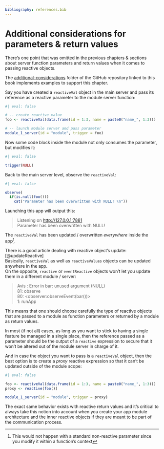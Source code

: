 ```yaml
---
bibliography: references.bib
---
```


# Additional considerations for parameters & return values

There's one point that was omitted in the previous chapters & sections about server function parameters and return values when it comes to passing reactive objects.

::: callout-note
The [additional-considerations](https://github.com/thekangaroofactory/template-r-shiny-communication/tree/main/additional-considerations) folder of the GitHub repository linked to this book implements examples to support this chapter.
:::

Say you have created a `reactiveVal` object in the main server and pass its reference as a reactive parameter to the module server function:

```r
#| eval: false

# -- create reactive value
foo <- reactiveVal(data.frame(id = 1:3, name = paste0("name_", 1:3)))

# -- launch module server and pass parameter
module_1_server(id = "module", trigger = foo)

```

Now some code block inside the module not only consumes the parameter, but modifies it:

```r
#| eval: false

trigger(NULL)

```

Back to the main server level, observe the `reactiveVal`:

```r
#| eval: false

observe(
  if(is.null(foo()))
    cat("Parameter has been overwritten with NULL! \n"))

```

Launching this app will output this:

> Listening on <http://127.0.0.1:7881>\
> Parameter has been overwritten with NULL!

The `reactiveVal` has been updated / overwritten *everywhere* inside the app[^considerations-parameters-return-values-1].

[^considerations-parameters-return-values-1]: This would not happen with a standard non-reactive parameter since you modify it within a function's context

There is a good article dealing with reactive object's update: [@updateReactive]\
Basically, `reactiveVal` as well as `reactiveValues` objects can be updated anywhere in the app.\
On the opposite, `reactive` or `eventReactive` objects won't let you update them in a different module / server:

> Avis : Error in bar: unused argument (NULL)\
> 81: observe\
> 80: \<observer:observeEvent(bar())\>\
> 1: runApp

This means that one should choose carefully the type of reactive objects that are passed to a module as function parameters or returned by a module as return values.

In most (if not all) cases, as long as you want to stick to having a single feature be managed in a single place, then the reference passed as a parameter should be the output of a `reactive` expression to secure that it won't be altered out of the module server in charge of it.

And in case the object you want to pass is a `reactiveVal` object, then the best option is to create a *proxy* reactive expression so that it can't be updated outside of the module scope:

```r
#| eval: false

foo <- reactiveVal(data.frame(id = 1:3, name = paste0("name_", 1:3)))
proxy <- reactive(foo())

module_1_server(id = "module", trigger = proxy)

```

The exact same behavior exists with reactive return values and it's critical to always take this notion into account when you create your app module architecture and the inner reactive objects if they are meant to be part of the communication process.
